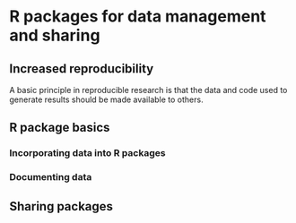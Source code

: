 # R packages for data management and sharing

## Increased reproducibility

A basic principle in reproducible research is that the data and code used to generate results should be made available to others.

## R package basics

### Incorporating data into R packages

### Documenting data

## Sharing packages
